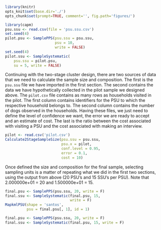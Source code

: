 ```r
library(knitr)
opts_knit$set(base.dir='./')
opts_chunk$set(prompt=TRUE, comment='', fig.path='figures/')
```

```r
library(capm)
psu.ssu <- read.csv(file = 'psu.ssu.csv')
set.seed(4)
pilot.psu <- SamplePPS(psu.ssu = psu.ssu,
                       psu = 10,
                       write = FALSE)
set.seed(4)
pilot.ssu <- SampleSystematic(
    psu.ssu = pilot.psu,
    su = 5, write = FALSE)
```

Continuing with the two-stage cluster design, there are two sources of data that we need to calculate the sample size and composition. The first is the `psu.ssu` file we have imported in the first section. The second contains the data we have hypothetically collected in the pilot sample we designed above. The `pilot.csv` file contains as many rows as households visited in the pilot. The first column contains identifiers for the PSU to which the respective household belongs to. The second column contains the number of dogs observed in the households. Having these files, we just need to define the level of confidence we want, the error we are ready to accept and an estimate of cost. The last is the ratio between the cost associated with visiting a PSU and the cost associated with making an interview. 

```r
pilot <- read.csv('pilot.csv')
Calculate2StageSampleSize(psu.ssu = psu.ssu, 
                          psu.x = pilot,
                          conf.level = 0.95,
                          error = 0.1,
                          cost = 10)
```

Once defined the size and composition for the final sample, selecting sampling units is a matter of repeating what we did in the first two sections, using the output from above (20 PSU's and 15 SSU's per PSU). Note that 2.000000e+01 = 20 and 1.500000e+01 = 15.

```r
final.psu <- SamplePPS(psu.ssu, 20, write = F)
final.ssu <- SampleSystematic(final.psu, 15,
                              write = F)
MapkmlPSU(shape = 'santos',
          psu = final.psu[, 1], id = 1)
```

```r
final.psu <- SamplePPS(psu.ssu, 20, write = F)
final.ssu <- SampleSystematic(final.psu, 15, write = F)
```

